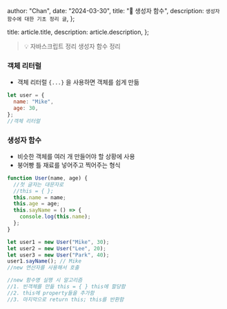   author: "Chan",
  date: "2024-03-30",
  title: "🎲 생성자 함수",
  description: `생성자 함수에 대한 기초 정리 글`,
};

  title: article.title,
  description: article.description,
};


> 💡 자바스크립트 정리 생성자 함수 정리

### 객체 리터럴

- 객체 리터럴 `{...}` 을 사용하면 객체를 쉽게 만듦

```jsx
let user = {
  name: "Mike",
  age: 30,
};
//객체 리터럴
```

### 생성자 함수

- 비슷한 객체를 여러 개 만들어야 할 상황에 사용
- 붕어빵 틀 재료를 넣어주고 찍어주는 형식

```jsx
function User(name, age) {
  //첫 글자는 대문자로
  //this = { };
  this.name = name;
  this.age = age;
  this.sayName = () => {
    console.log(this.name);
  };
}

let user1 = new User("Mike", 30);
let user2 = new User("Lee", 20);
let user3 = new User("Park", 40);
user1.sayName(); // Mike
//new 연산자를 사용해서 호출

//new 함수명 실행 시 알고리즘
//1. 빈객체를 만듦 this = { } this에 할당함
//2. this에 property들을 추가함
//3. 마지막으로 return this; this를 반환함
```
